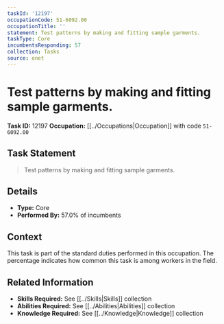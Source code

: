 ```yaml
---
taskId: '12197'
occupationCode: 51-6092.00
occupationTitle: ''
statement: Test patterns by making and fitting sample garments.
taskType: Core
incumbentsResponding: 57
collection: Tasks
source: onet
---
```

# Test patterns by making and fitting sample garments.

**Task ID:** 12197
**Occupation:** [[../Occupations|Occupation]] with code `51-6092.00`

## Task Statement

> Test patterns by making and fitting sample garments.

## Details

- **Type:** Core
- **Performed By:** 57.0% of incumbents

## Context

This task is part of the standard duties performed in this occupation. The percentage indicates how common this task is among workers in the field.

## Related Information

- **Skills Required:** See [[../Skills|Skills]] collection
- **Abilities Required:** See [[../Abilities|Abilities]] collection
- **Knowledge Required:** See [[../Knowledge|Knowledge]] collection
